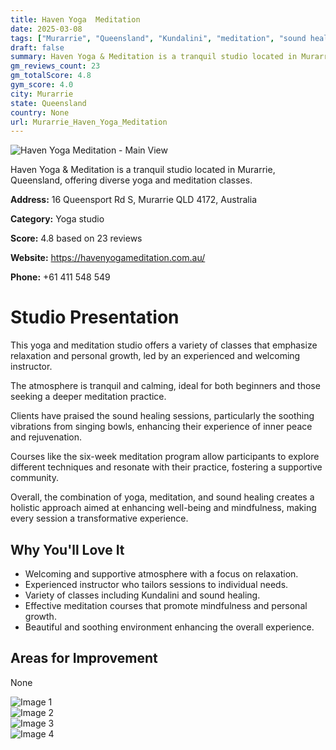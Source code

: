 ```yaml
---
title: Haven Yoga  Meditation
date: 2025-03-08
tags: ["Murarrie", "Queensland", "Kundalini", "meditation", "sound healing", "relaxing atmosphere", "supportive community", "Murarrie"]  
draft: false
summary: Haven Yoga & Meditation is a tranquil studio located in Murarrie, Queensland, offering diverse yoga and meditation classes.
gm_reviews_count: 23
gm_totalScore: 4.8
gym_score: 4.0
city: Murarrie
state: Queensland
country: None
url: Murarrie_Haven_Yoga_Meditation
---
```


<div className="aspect-[16/9] relative my-8">
  <img 
    src="https://lh5.googleusercontent.com/p/AF1QipOSSuEzGn6cdDK400v-N1zcw2QlvIyjoVjaGyuy=w1920-h1080-k-no"
    alt="Haven Yoga  Meditation - Main View"
    className="object-cover absolute inset-0 w-full h-full rounded-lg"
  />
</div>

Haven Yoga & Meditation is a tranquil studio located in Murarrie, Queensland, offering diverse yoga and meditation classes.

**Address:** 16 Queensport Rd S, Murarrie QLD 4172, Australia

**Category:** Yoga studio

**Score:** 4.8 based on 23 reviews

**Website:** https://havenyogameditation.com.au/

**Phone:** +61 411 548 549

# Studio Presentation

This yoga and meditation studio offers a variety of classes that emphasize relaxation and personal growth, led by an experienced and welcoming instructor. 

The atmosphere is tranquil and calming, ideal for both beginners and those seeking a deeper meditation practice. 

Clients have praised the sound healing sessions, particularly the soothing vibrations from singing bowls, enhancing their experience of inner peace and rejuvenation. 

Courses like the six-week meditation program allow participants to explore different techniques and resonate with their practice, fostering a supportive community. 

Overall, the combination of yoga, meditation, and sound healing creates a holistic approach aimed at enhancing well-being and mindfulness, making every session a transformative experience.

## Why You'll Love It

- Welcoming and supportive atmosphere with a focus on relaxation.
- Experienced instructor who tailors sessions to individual needs.
- Variety of classes including Kundalini and sound healing.
- Effective meditation courses that promote mindfulness and personal growth.
- Beautiful and soothing environment enhancing the overall experience.

## Areas for Improvement

None

<div className="grid grid-cols-1 xl:grid-cols-2 gap-4 my-8">
<div className="aspect-[4/3] relative"><img src="https://lh5.googleusercontent.com/p/AF1QipNJcT_zYIqjnG9SEP1eipnRmLVLVHWkicvUdMqb=w1920-h1080-k-no" alt="Image 1" className="object-cover absolute inset-0 w-full h-full rounded-lg" /></div>
<div className="aspect-[4/3] relative"><img src="https://lh5.googleusercontent.com/p/AF1QipOtOZryFFbL3mord-XoHOMvaLfOq7cVCFU38FCL=w1920-h1080-k-no" alt="Image 2" className="object-cover absolute inset-0 w-full h-full rounded-lg" /></div>
<div className="aspect-[4/3] relative"><img src="https://lh5.googleusercontent.com/p/AF1QipNZbInu_F5eorOxX0roYhTzCKOpuvHIDkmaB9u7=w1920-h1080-k-no" alt="Image 3" className="object-cover absolute inset-0 w-full h-full rounded-lg" /></div>
<div className="aspect-[4/3] relative"><img src="https://lh5.googleusercontent.com/p/AF1QipOFYD0cttMLlaQv4_yJskoyK6-LnEfpTbpISUFc=w1920-h1080-k-no" alt="Image 4" className="object-cover absolute inset-0 w-full h-full rounded-lg" /></div>
</div>